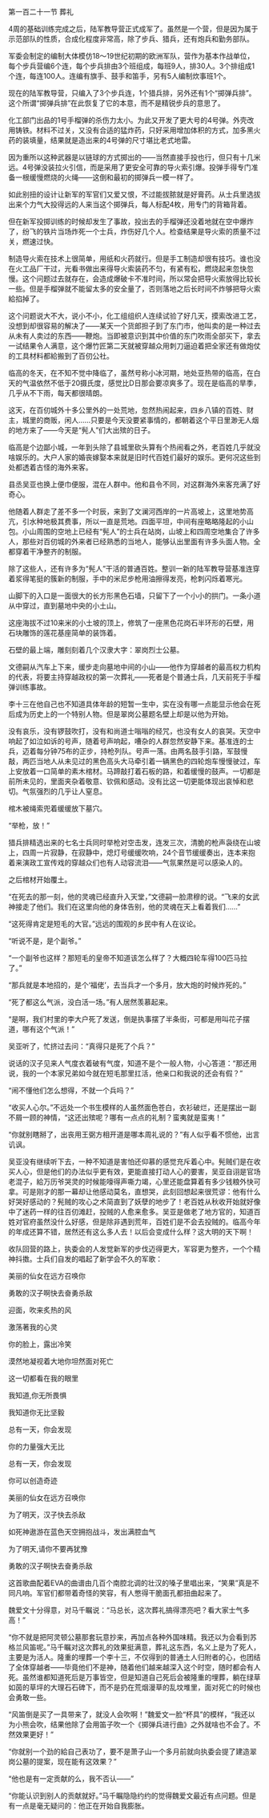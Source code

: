 

第一百二十一节 葬礼

4周的基础训练完成之后，陆军教导营正式成军了。虽然是一个营，但是因为属于示范部队的性质，合成化程度非常高，除了步兵、猎兵，还有炮兵和勤务部队。

军委会制定的编制大体模仿18～19世纪初期的欧洲军队，营作为基本作战单位，每个步兵营编6个连，每个步兵排由3个班组成，每班9人，排30人。3个排组成1个连，每连100人。连编有旗手、鼓手和笛手，另有5人编制炊事班1个。

现在的陆军教导营，只编入了3个步兵连，1个猎兵排，另外还有1个“掷弹兵排”。这个所谓“掷弹兵排”在此恢复了它的本意，而不是精锐步兵的意思了。

化工部门出品的1号手榴弹的杀伤力太小。为此又开发了更大号的4号弹。外壳改用铸铁。材料不过关，又没有合适的猛炸药，只好采用增加体积的方式，加多黑火药的装填量，结果就是造出来的4号弹的尺寸堪比老式地雷。

因为重所以这种武器是以链球的方式掷出的――当然直接手投也行，但只有十几米远。4号弹没装拉火引信，而是采用了更安全可靠的导火索引爆。投弹手得专门准备一根缓慢燃烧的火绳――这倒和最初的掷弹兵一模一样了。

如此别扭的设计让新军的军官们又爱又恨，不过能拔脓就是好膏药。从士兵里选拔出来个力气大投得远的人来当这个掷弹兵，每人标配4枚，用专门的背箱背着。

但在新军投掷训练的时候却发生了事故，投出去的手榴弹还没着地就在空中爆炸了，纷飞的铁片当场炸死一个士兵，炸伤好几个人。检查结果是导火索的质量不过关，燃速过快。

制造导火索在技术上很简单，用纸和火药就行。但是手工制造却很有技巧。谁也没在火工品厂干过，光看书做出来得导火索装药不匀，有紧有松，燃烧起来忽快忽慢。这个问题过去就存在，会造成爆破卡不准时间，所以常会把导火索放得比较长一些。但是手榴弹就不能留太多的安全量了，否则落地之后长时间不炸够把导火索給掐掉了。

这个问题说大不大，说小不小，化工组组织人连续试验了好几天，摸索改进工艺，没想到却很容易的解决了――某天一个货郎担子到了东门市，他叫卖的是一种过去从未有人卖过的东西――鞭炮。当即被意识到其中价值的东门吹雨全部买下，拿去一试结果令人满意，这个爆竹匠第二天就被穿越众用刺刀逼迫着把全家还有做炮仗的工具材料都給搬到了百仞公社。

临高的冬天，在不知不觉中降临了，虽然号称小冰河期，地处亚热带的临高，在白天的气温依然不低于20摄氏度，感觉比D日那会要凉爽多了。现在是临高的旱季，几乎从不下雨，每天都很晴朗。

这天，在百仞城外十多公里外的一处荒地，忽然热闹起来，四乡八镇的百姓、财主，城里的商贩，闲人……只要是今天没要紧事情的，都朝着这个平日里渺无人烟的地方来了――今天是“髡人”们大出殡的日子。

临高是个边鄙小城，一年到头除了县城里砍头算有个热闹看之外，老百姓几乎就没啥娱乐的。大户人家的婚丧嫁娶本来就是旧时代百姓们最好的娱乐。更何况这些到处都透着古怪的海外来客。

县丞吴亚也换上便巾便服，混在人群中。他和县令不同，对这群海外来客充满了好奇心。

他随着人群走了差不多一个时辰，来到了文澜河西岸的一片高坡上，这里地势高亢，引水种地极其费事，所以一直是荒地。四面平坦，中间有座略略隆起的小山包。小山周围的空地上已经有“髡人”的士兵在站岗，山坡上和四周空地集合了许多人，那些对百仞城的外来者已经熟悉的当地人，能够认出里面有许多头面人物。全都穿着干净整齐的制服。

除了这些人，还有许多为“髡人”干活的普通百姓。整训一新的陆军教导营基准连穿着浆得笔挺的簇新的制服，手中的米尼步枪用油擦得发亮，枪刺闪烁着寒光。

山脚下的入口是一面很大的长方形黑色石墙，只留下了一个小小的拱门。一条小道从中穿过，直到墓地中央的小土山。

这座海拔不过10来米的小土坡的顶上，修筑了一座黑色花岗石半环形的石壁，用石块雕饰的莲花基座简单的装饰着。

石壁的最上端，雕刻刻着几个汉隶大字：翠岗烈士公墓。

文德嗣从汽车上下来，缓步走向墓地中间的小山――他作为穿越者的最高权力机构的代表，将要主持穿越政权的第一次葬礼――死者是个普通士兵，几天前死于手榴弹训练事故。

李十三在他自己也不知道具体年龄的短暂一生中，实在没有哪一点能显示他会在死后成为历史上的一个特别人物。但是翠岗公墓题名壁上却是以他为开始。

没有哀乐，没有锣鼓吹打，没有和尚道士嗡嗡的经咒，也没有女人的哀哭。天空中响起了如泣如诉的号声，随着号声响起，嘈杂的人群忽然安静下来。基准连的士兵，迈着每分钟75布的正步，持枪列队。号声一落。由两名鼓手引路，军鼓慢敲，两匹当地人从未见过的黑色高头大马牵引着一辆黑色的四轮炮车慢慢驶过，车上安放着一口简单的素木棺材。马蹄敲打着石板的路，和着缓慢的鼓声。一切都是前所未见的，里面夹杂着敬意、钦佩和感动。没有比这一切更能体现出哀悼和悲切。气氛强烈的几乎让人窒息。

棺木被绳索兜着缓缓放下墓穴。

“举枪，放！”

猎兵排精选出来的七名士兵同时举枪对空击发，连发三次，清脆的枪声袅绕在山坡上，四周一片寂静，在寂静中，熄灯号缓缓吹响，24个音节缓缓奏出，连本来抱着来演政工宣传戏的穿越众们也有人动容流泪――气氛果然是可以感染人的。

之后棺材开始覆土。

“在死去的那一刻，他的灵魂已经直升入天堂，”文德嗣一脸肃穆的说。“飞来的女武神接走了他们。我们在这里向他的身体告别，他的灵魂在天上看着我们……”

“这死得肯定是短毛的大官。”远远的围观的乡民中有人在议论。

“听说不是，是个副爷。”

“一个副爷也这样？那短毛的皇帝不知道该怎么样了？大概四轮车得100匹马拉了。”

“那兵就是本地招的，是个‘福佬’，去当兵才一个多月，放大炮的时候炸死的。”

“死了都这么气派，没白活一场。”有人居然羡慕起来。

“是啊，我们村里的李大户死了发送，倒是执事摆了半条街，可都是用叫花子摆道，哪有这个气派！”

吴亚听了，忙挤过去问：“真得只是死了个兵？”

说话的汉子见来人气度衣着破有气度，知道不是个一般人物，小心答道：“那还用说，我的一个本家兄弟如今就在短毛那里扛活，他亲口和我说的还会有假？”

“闹不懂他们怎么想得，不就一个兵吗？”

“收买人心尔。”不远处一个书生模样的人虽然面色苍白，衣衫破烂，还是摆出一副不屑一顾的神情，“这还出殡呢？哪有一点点的礼制？蛮夷就是蛮夷！”

“你就别瞎掰了，出丧用王弼方相开道是哪本周礼说的？”有人似乎看不惯他，出言讥讽。

吴亚没有继续听下去，一种不知道是害怕还仰慕的感觉充斥着心中。髡贼们是在收买人心，但是他们的办法似乎更有效，更能直接打动人心的要害，吴亚自诩是官场老混子，給万历爷哭灵的时候能嚎得声嘶力竭，心里还能盘算着有多少钱粮外快可拿。可是刚才的那一幕却让他感动莫名，直想哭，此刻回想起来很荒谬：他有什么好哭好感动的？髡贼的攻心之术简直到了妖孽的地步了！老百姓从秋收开始就好像中了迷药一样的往百仞滩赶，投贼的人愈来愈多。吴亚是做老了地方官的，知道百姓对官府虽然没什么好感，但是除非遇到荒年，百姓们是不会去投贼的。临高今年的年成还算不错，居然还有这么多人去！以后会变成什么样？这大明的天下啊！

收队回营的路上，执委会的人发觉新军的步伐迈得更大，军容更为整齐，一个个精神抖擞。士兵们自发的唱起了新学会不久的军歌：

美丽的仙女在远方召唤你

勇敢的汉子啊快去奋勇杀敌

迎面，吹来炙热的风

激荡著我的心灵

你的脸上，露出冷笑

漠然地凝视着大地你坦然面对死亡

这一切都看在我的眼里

我知道,你无所畏惧

我知道你无比坚毅

总有一天，你会发现

你的力量强大无比

总有一天，你会发现

你可以创造奇迹

美丽的仙女在远方召唤你

为了明天，汉子快去杀敌

如死神遨游在蓝色天空拥抱战斗，发出满腔血气

为了明天,请你不要再犹豫

勇敢的汉子啊快去奋勇杀敌

这首歌曲配着EVA的曲谱由几百个南腔北调的壮汉的嗓子里唱出来，“笑果”真是不同凡响。军官们都带着奇怪的笑容，有人憋得干脆面孔都扭曲起来了。

魏爱文十分得意，对马千瞩说：“马总长，这次葬礼搞得漂亮吧？看大家士气多高！”

“你不就是把阿灵顿公墓那套玩意抄来，再加点各种外国味精。我还以为会看到苏格兰风笛呢。”马千瞩对这次葬礼的效果挺满意，葬礼这东西，名义上是为了死人，主要是为活人。隆重的埋葬一个李十三，不仅得到的普通土人归附者的心，也团结了全体穿越者――毕竟他们不是神，随着他们越来越深入这个时空，随时都会有人死。虽然谁都知道死后是万事皆空，但是知道自己死后会被隆重的埋葬，躺在绿草如茵的草坪的大理石石碑下，而不是扔在荒烟漫草的乱坟堆里，面对死亡的时候也会勇敢一些。

“风笛倒是买了一具带来了，就没人会吹啊！”魏爱文一脸“杯具”的模样，“我还以为小熊会吹，结果他除了会用笛子吹一个《掷弹兵进行曲》之外就啥也不会了。不然效果更好！”

“你就别一个劲的給自己表功了，要不是萧子山一个多月前就向执委会提了建造翠岗公墓的提案，现在能有这效果？”

“他也是有一定贡献的么，我不否认――”

“你能认识到别人的贡献就好。”马千瞩隐隐约约的觉得魏爱文最近有点问题。但是有一点是毫无疑问的：他正在开始自我膨胀。

